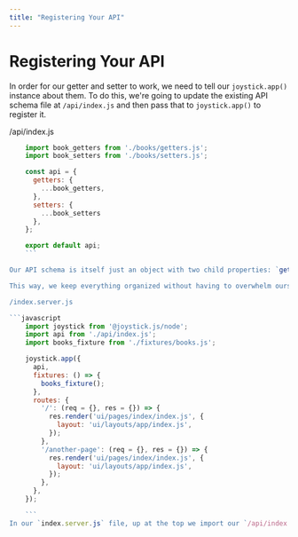 ```yaml
---
title: "Registering Your API"
---
```


# Registering Your API

In order for our getter and setter to work, we need to tell our `joystick.app()` instance about them. To do this, we're going to update the existing API schema file at `/api/index.js` and then pass that to `joystick.app()` to register it.

/api/index.js

```javascript
    import book_getters from './books/getters.js';
    import book_setters from './books/setters.js';

    const api = {
      getters: {
        ...book_getters,
      },
      setters: {
        ...book_setters
      },
    };

    export default api;
    ```

Our API schema is itself just an object with two child properties: `getters` and `setters`. To those, we pass another object with each of our individual getter or setter definition (e.g., `books` or `update_book`). While we certainly _can_ just define all of our getters and setters directly in this schema file, in a non-trivial app, this will get messy quick (e.g., if we have to import other dependencies specific to an individual getter or setter).

This way, we keep everything organized without having to overwhelm ourselves later. To put this to use, like we hinted at above, we need to pass the above schema file to `joystick.app()` to actually _register_ our API.

/index.server.js

```javascript
    import joystick from '@joystick.js/node';
    import api from './api/index.js';
    import books_fixture from './fixtures/books.js';

    joystick.app({
      api,
      fixtures: () => {
        books_fixture();
      },
      routes: {
        '/': (req = {}, res = {}) => {
          res.render('ui/pages/index/index.js', {
            layout: 'ui/layouts/app/index.js',
          });
        },
        '/another-page': (req = {}, res = {}) => {
          res.render('ui/pages/index/index.js', {
            layout: 'ui/layouts/app/index.js',
          });
        },
      },
    });

    ```
In our `index.server.js` file, up at the top we import our `/api/index.js` file and then pass it directly to our options object for `joystick.app()`. Now, when we start up our app, behind the scenes Joystick will automatically register all of our getters and setters as routes (e.g., `/api/_getters/books` or `/api/_setters/update_book`).


